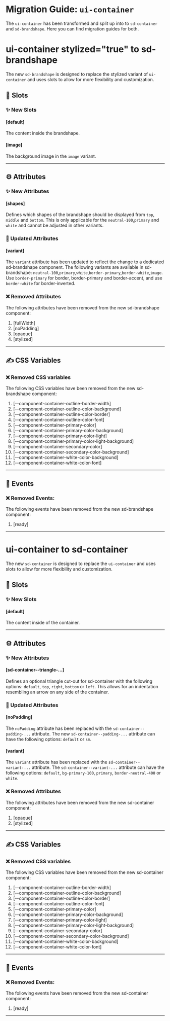 # Migration Guide: `ui-container`

The `ui-container` has been transformed and split up into to `sd-container` and `sd-brandshape`. Here you can find migration guides for both.

# ui-container stylized="true" to sd-brandshape

The new `sd-brandshape` is designed to replace the stylized variant of `ui-container` and uses slots to allow for more flexibility and customization.

## 💾 Slots

### ✨ New Slots

#### [default]

The content inside the brandshape.

#### [image]

The background image in the `image` variant.

<hr />

## ⚙️ Attributes

### ✨ New Attributes

#### [shapes]

Defines which shapes of the brandshape should be displayed from `top`, `middle` and `bottom`. This is only applicable for the `neutral-100`,`primary` and `white` and cannot be adjusted in other variants.

### 🔀 Updated Attributes

#### [variant]

The `variant` attribute has been updated to reflect the change to a dedicated sd-brandshape component. The following variants are available in sd-brandshape: `neutral-100`,`primary`,`white`,`border-primary`,`border-white`,`image`. Use `border-primary` for border, border-primary and border-accent, and use `border-white` for border-inverted.

### ❌ Removed Attributes

The following attributes have been removed from the new sd-brandshape component:

1. [fullWidth]
2. [noPadding]
3. [opaque]
4. [stylized]

<hr />

## ✍️ CSS Variables

### ❌ Removed CSS variables

The following CSS variables have been removed from the new sd-brandshape component:

1. [--component-container-outline-border-width]
2. [--component-container-outline-color-background]
3. [--component-container-outline-color-border]
4. [--component-container-outline-color-font]
5. [--component-container-primary-color]
6. [--component-container-primary-color-background]
7. [--component-container-primary-color-light]
8. [--component-container-primary-color-light-background]
9. [--component-container-secondary-color]
10. [--component-container-secondary-color-background]
11. [--component-container-white-color-background]
12. [--component-container-white-color-font]

<hr />

## 🥳 Events

### ❌ Removed Events:

The following events have been removed from the new sd-brandshape component:

1. [ready]

<hr />

# ui-container to sd-container

The new `sd-container` is designed to replace the `ui-container` and uses slots to allow for more flexibility and customization.

## 💾 Slots

### ✨ New Slots

#### [default]

The content inside of the container.

<hr />

## ⚙️ Attributes

### ✨ New Attributes

#### [sd-container--triangle-...]

Defines an optional triangle cut-out for sd-container with the following options: `default`, `top`, `right`, `bottom` or `left`. This allows for an indentation resembling an arrow on any side of the container.

### 🔀 Updated Attributes

#### [noPadding]

The `noPadding` attribute has been replaced with the `sd-container--padding-...` attribute. The new `sd-container--padding-...` attribute can have the following options: `default` or `sm`.

#### [variant]

The `variant` attribute has been replaced with the `sd-container--variant-...` attribute. The `sd-container--variant-...` attribute can have the following options: `default`, `bg-primary-100`, `primary`, `border-neutral-400` or `white`.

### ❌ Removed Attributes

The following attributes have been removed from the new sd-container component:

1. [opaque]
2. [stylized]

<hr />

## ✍️ CSS Variables

### ❌ Removed CSS variables

The following CSS variables have been removed from the new sd-container component:

1. [--component-container-outline-border-width]
2. [--component-container-outline-color-background]
3. [--component-container-outline-color-border]
4. [--component-container-outline-color-font]
5. [--component-container-primary-color]
6. [--component-container-primary-color-background]
7. [--component-container-primary-color-light]
8. [--component-container-primary-color-light-background]
9. [--component-container-secondary-color]
10. [--component-container-secondary-color-background]
11. [--component-container-white-color-background]
12. [--component-container-white-color-font]

<hr />

## 🥳 Events

### ❌ Removed Events:

The following events have been removed from the new sd-container component:

1. [ready]

<hr />
